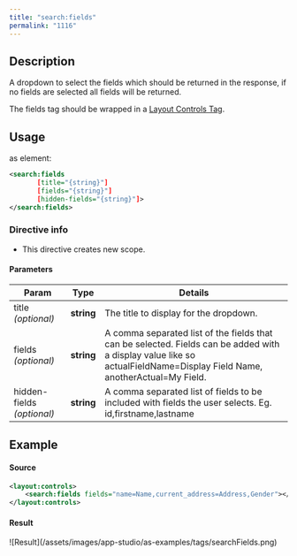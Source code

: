 ```yaml
---
title: "search:fields"
permalink: "1116"
---
```


## Description

A dropdown to select the fields which should be returned in the
response, if no fields are selected all fields will be returned.

The fields tag should be wrapped in a
[Layout Controls Tag](/app-studio/4.2/1062/layout-controls).

## Usage

as element:

```xml
<search:fields
       [title="{string}"]
       [fields="{string}"]
       [hidden-fields="{string}"]>
</search:fields>
```

### Directive info

* This directive creates new scope.

#### Parameters

| Param | Type | Details |
| --- | --- | --- |
| title  *(optional)* | **string** | The title to display for the dropdown. |
| fields  *(optional)* | **string** | A comma separated list of the fields that can be selected. Fields can be added with a display value like so actualFieldName=Display Field Name, anotherActual=My Field. |
| hidden-fields  *(optional)* | **string** | A comma separated list of fields to be included with fields the user selects. Eg. id,firstname,lastname |

## Example

#### Source

```xml
<layout:controls>
    <search:fields fields="name=Name,current_address=Address,Gender"></search:fields>
</layout:controls>
```

#### Result

<Frame>![Result](/assets/images/app-studio/as-examples/tags/searchFields.png)</Frame>